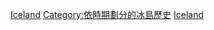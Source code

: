 {{Portal|冰島}}

[[Category:各國各年代|Iceland]]
[[Category:依時期劃分的冰島歷史|Category:依時期劃分的冰島歷史]]
[[Category:各年代歐洲|Iceland]]